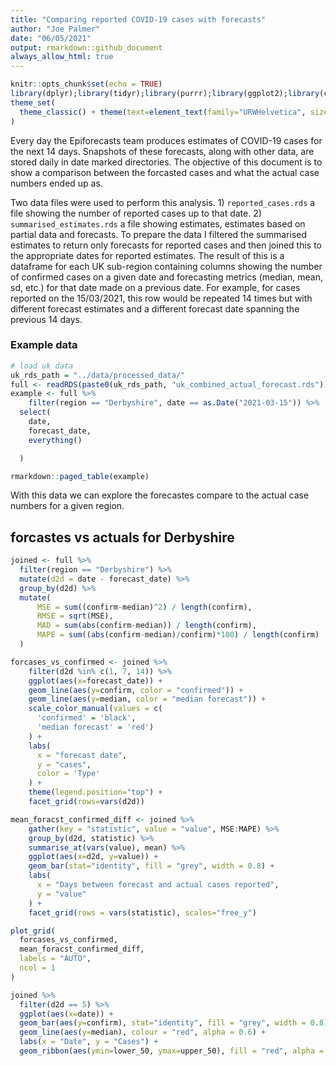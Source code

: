 ```yaml
---
title: "Comparing reported COVID-19 cases with forecasts"
author: "Joe Palmer"
date: "06/05/2021"
output: rmarkdown::github_document
always_allow_html: true
---
```



```r
knitr::opts_chunk$set(echo = TRUE)
library(dplyr);library(tidyr);library(purrr);library(ggplot2);library(cowplot)
theme_set(
  theme_classic() + theme(text=element_text(family="URWHelvetica", size=12))
)

```


Every day the Epiforecasts team produces estimates of COVID-19 cases for the next 14 days. Snapshots of these forecasts, along with other data, are stored daily in date marked directories. The objective of this document is to show a comparison between the forcasted cases and what the actual case numbers ended up as.

Two data files were used to perform this analysis. 1) `reported_cases.rds` a file showing the number of reported cases up to that date. 2) `summarised_estimates.rds` a file showing estimates, estimates based on partial data and forecasts. To prepare the data I filtered the summarised estimates to return only forecasts for reported cases and then joined this to the appropriate dates for reported estimates. The result of this is a dataframe for each UK sub-region containing columns showing the number of confirmed cases on a given date and forecasting metrics (median, mean, sd, etc.) for that date made on a previous date. For example, for cases reported on the 15/03/2021, this row would be repeated 14 times but with different forecast estimates and a different forecast date spanning the previous 14 days.

### Example data

```r
# load uk data
uk_rds_path = "../data/processed_data/"
full <- readRDS(paste0(uk_rds_path, "uk_combined_actual_forecast.rds"))
example <- full %>%
	filter(region == "Derbyshire", date == as.Date("2021-03-15")) %>%
  select(
    date,
    forecast_date,
    everything()

  )

rmarkdown::paged_table(example)
```

With this data we can explore the forecastes compare to the actual case numbers for a given region.

## forcastes vs actuals for Derbyshire

```r

joined <- full %>%
  filter(region == "Derbyshire") %>%
  mutate(d2d = date - forecast_date) %>%
  group_by(d2d) %>%
  mutate(
      MSE = sum((confirm-median)^2) / length(confirm),
      RMSE = sqrt(MSE),
      MAD = sum(abs(confirm-median)) / length(confirm),
      MAPE = sum((abs(confirm-median)/confirm)*100) / length(confirm)
  )
```


```r

forcases_vs_confirmed <- joined %>%
    filter(d2d %in% c(1, 7, 14)) %>%
    ggplot(aes(x=forecast_date)) +
    geom_line(aes(y=confirm, color = "confirmed")) +
    geom_line(aes(y=median, color = "median forecast")) +
    scale_color_manual(values = c(
      'confirmed' = 'black',
      'median forecast' = 'red')
    ) +
    labs(
      x = "forecast date",
      y = "cases",
      color = 'Type'
    ) +
    theme(legend.position="top") +
    facet_grid(rows=vars(d2d))

mean_foracst_confirmed_diff <- joined %>%
    gather(key = "statistic", value = "value", MSE:MAPE) %>%
    group_by(d2d, statistic) %>%
    summarise_at(vars(value), mean) %>%
    ggplot(aes(x=d2d, y=value)) +
    geom_bar(stat="identity", fill = "grey", width = 0.8) +
    labs(
      x = "Days between forecast and actual cases reported",
      y = "value"
    ) +
    facet_grid(rows = vars(statistic), scales="free_y")

plot_grid(
  forcases_vs_confirmed,
  mean_foracst_confirmed_diff,
  labels = "AUTO",
  ncol = 1
)
```


```r
joined %>%
  filter(d2d == 5) %>%
  ggplot(aes(x=date)) +
  geom_bar(aes(y=confirm), stat="identity", fill = "grey", width = 0.8) +
  geom_line(aes(y=median), colour = "red", alpha = 0.6) +
  labs(x = "Date", y = "Cases") +
  geom_ribbon(aes(ymin=lower_50, ymax=upper_50), fill = "red", alpha = 0.2)
```

